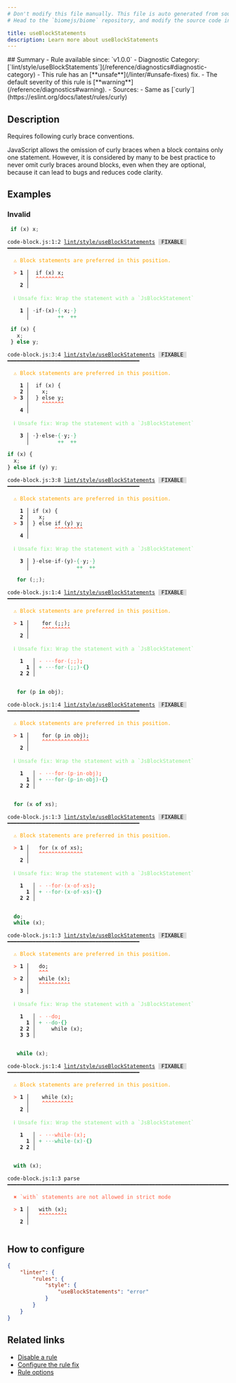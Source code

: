 ```yaml
---
# Don't modify this file manually. This file is auto generated from source, and you will lose your changes next time the website is built.
# Head to the `biomejs/biome` repository, and modify the source code in there.

title: useBlockStatements
description: Learn more about useBlockStatements
---
```


<Tabs>
<TabItem label="JavaScript (and super languages)" icon="seti:javascript">
## Summary
- Rule available since: `v1.0.0`
- Diagnostic Category: [`lint/style/useBlockStatements`](/reference/diagnostics#diagnostic-category)
- This rule has an [**unsafe**](/linter/#unsafe-fixes) fix.
- The default severity of this rule is [**warning**](/reference/diagnostics#warning).
- Sources: 
  - Same as [`curly`](https://eslint.org/docs/latest/rules/curly)

## Description
Requires following curly brace conventions.

JavaScript allows the omission of curly braces when a block contains only one statement. However, it is considered by many to be best practice to never omit curly braces around blocks, even when they are optional, because it can lead to bugs and reduces code clarity.

## Examples

### Invalid

```js
 if (x) x;
```

<pre class="language-text"><code class="language-text">code-block.js:1:2 <a href="https://biomejs.dev/linter/rules/use-block-statements">lint/style/useBlockStatements</a> <span style="color: #000; background-color: #ddd;"> FIXABLE </span> ━━━━━━━━━━━━━━━━━━━━━━━━━━━━━━━━━━━━━━━━━━<br /><br />  <strong><span style="color: Orange;">⚠</span></strong> <span style="color: Orange;">Block statements are preferred in this position.</span><br />  <br />  <strong><span style="color: Tomato;">&gt;</span></strong> <strong>1 │ </strong> if (x) x;<br />   <strong>   │ </strong> <strong><span style="color: Tomato;">^</span></strong><strong><span style="color: Tomato;">^</span></strong><strong><span style="color: Tomato;">^</span></strong><strong><span style="color: Tomato;">^</span></strong><strong><span style="color: Tomato;">^</span></strong><strong><span style="color: Tomato;">^</span></strong><strong><span style="color: Tomato;">^</span></strong><strong><span style="color: Tomato;">^</span></strong><strong><span style="color: Tomato;">^</span></strong><br />    <strong>2 │ </strong><br />  <br />  <strong><span style="color: lightgreen;">ℹ</span></strong> <span style="color: lightgreen;">Unsafe fix</span><span style="color: lightgreen;">: </span><span style="color: lightgreen;">Wrap the statement with a `JsBlockStatement`</span><br />  <br />  <strong>  1 │ </strong><span style="opacity: 0.8;">·</span>if<span style="opacity: 0.8;">·</span>(x)<span style="opacity: 0.8;">·</span><span style="color: MediumSeaGreen;">&#123;</span><span style="opacity: 0.8;"><span style="color: MediumSeaGreen;">·</span></span>x;<span style="opacity: 0.8;"><span style="color: MediumSeaGreen;">·</span></span><span style="color: MediumSeaGreen;">&#125;</span><br />  <strong>    │ </strong>        <span style="color: MediumSeaGreen;">+</span><span style="color: MediumSeaGreen;">+</span>  <span style="color: MediumSeaGreen;">+</span><span style="color: MediumSeaGreen;">+</span><br /></code></pre>

```js
 if (x) {
   x;
 } else y;
```

<pre class="language-text"><code class="language-text">code-block.js:3:4 <a href="https://biomejs.dev/linter/rules/use-block-statements">lint/style/useBlockStatements</a> <span style="color: #000; background-color: #ddd;"> FIXABLE </span> ━━━━━━━━━━━━━━━━━━━━━━━━━━━━━━━━━━━━━━━━━━<br /><br />  <strong><span style="color: Orange;">⚠</span></strong> <span style="color: Orange;">Block statements are preferred in this position.</span><br />  <br />    <strong>1 │ </strong> if (x) &#123;<br />    <strong>2 │ </strong>   x;<br />  <strong><span style="color: Tomato;">&gt;</span></strong> <strong>3 │ </strong> &#125; else y;<br />   <strong>   │ </strong>   <strong><span style="color: Tomato;">^</span></strong><strong><span style="color: Tomato;">^</span></strong><strong><span style="color: Tomato;">^</span></strong><strong><span style="color: Tomato;">^</span></strong><strong><span style="color: Tomato;">^</span></strong><strong><span style="color: Tomato;">^</span></strong><strong><span style="color: Tomato;">^</span></strong><br />    <strong>4 │ </strong><br />  <br />  <strong><span style="color: lightgreen;">ℹ</span></strong> <span style="color: lightgreen;">Unsafe fix</span><span style="color: lightgreen;">: </span><span style="color: lightgreen;">Wrap the statement with a `JsBlockStatement`</span><br />  <br />  <strong>  3 │ </strong><span style="opacity: 0.8;">·</span>&#125;<span style="opacity: 0.8;">·</span>else<span style="opacity: 0.8;">·</span><span style="color: MediumSeaGreen;">&#123;</span><span style="opacity: 0.8;"><span style="color: MediumSeaGreen;">·</span></span>y;<span style="opacity: 0.8;"><span style="color: MediumSeaGreen;">·</span></span><span style="color: MediumSeaGreen;">&#125;</span><br />  <strong>    │ </strong>        <span style="color: MediumSeaGreen;">+</span><span style="color: MediumSeaGreen;">+</span>  <span style="color: MediumSeaGreen;">+</span><span style="color: MediumSeaGreen;">+</span><br /></code></pre>

```js
if (x) {
  x;
} else if (y) y;
```

<pre class="language-text"><code class="language-text">code-block.js:3:8 <a href="https://biomejs.dev/linter/rules/use-block-statements">lint/style/useBlockStatements</a> <span style="color: #000; background-color: #ddd;"> FIXABLE </span> ━━━━━━━━━━━━━━━━━━━━━━━━━━━━━━━━━━━━━━━━━━<br /><br />  <strong><span style="color: Orange;">⚠</span></strong> <span style="color: Orange;">Block statements are preferred in this position.</span><br />  <br />    <strong>1 │ </strong>if (x) &#123;<br />    <strong>2 │ </strong>  x;<br />  <strong><span style="color: Tomato;">&gt;</span></strong> <strong>3 │ </strong>&#125; else if (y) y;<br />   <strong>   │ </strong>       <strong><span style="color: Tomato;">^</span></strong><strong><span style="color: Tomato;">^</span></strong><strong><span style="color: Tomato;">^</span></strong><strong><span style="color: Tomato;">^</span></strong><strong><span style="color: Tomato;">^</span></strong><strong><span style="color: Tomato;">^</span></strong><strong><span style="color: Tomato;">^</span></strong><strong><span style="color: Tomato;">^</span></strong><strong><span style="color: Tomato;">^</span></strong><br />    <strong>4 │ </strong><br />  <br />  <strong><span style="color: lightgreen;">ℹ</span></strong> <span style="color: lightgreen;">Unsafe fix</span><span style="color: lightgreen;">: </span><span style="color: lightgreen;">Wrap the statement with a `JsBlockStatement`</span><br />  <br />  <strong>  3 │ </strong>&#125;<span style="opacity: 0.8;">·</span>else<span style="opacity: 0.8;">·</span>if<span style="opacity: 0.8;">·</span>(y)<span style="opacity: 0.8;">·</span><span style="color: MediumSeaGreen;">&#123;</span><span style="opacity: 0.8;"><span style="color: MediumSeaGreen;">·</span></span>y;<span style="opacity: 0.8;"><span style="color: MediumSeaGreen;">·</span></span><span style="color: MediumSeaGreen;">&#125;</span><br />  <strong>    │ </strong>              <span style="color: MediumSeaGreen;">+</span><span style="color: MediumSeaGreen;">+</span>  <span style="color: MediumSeaGreen;">+</span><span style="color: MediumSeaGreen;">+</span><br /></code></pre>

```js
   for (;;);
```

<pre class="language-text"><code class="language-text">code-block.js:1:4 <a href="https://biomejs.dev/linter/rules/use-block-statements">lint/style/useBlockStatements</a> <span style="color: #000; background-color: #ddd;"> FIXABLE </span> ━━━━━━━━━━━━━━━━━━━━━━━━━━━━━━━━━━━━━━━━━━<br /><br />  <strong><span style="color: Orange;">⚠</span></strong> <span style="color: Orange;">Block statements are preferred in this position.</span><br />  <br />  <strong><span style="color: Tomato;">&gt;</span></strong> <strong>1 │ </strong>   for (;;);<br />   <strong>   │ </strong>   <strong><span style="color: Tomato;">^</span></strong><strong><span style="color: Tomato;">^</span></strong><strong><span style="color: Tomato;">^</span></strong><strong><span style="color: Tomato;">^</span></strong><strong><span style="color: Tomato;">^</span></strong><strong><span style="color: Tomato;">^</span></strong><strong><span style="color: Tomato;">^</span></strong><strong><span style="color: Tomato;">^</span></strong><strong><span style="color: Tomato;">^</span></strong><br />    <strong>2 │ </strong><br />  <br />  <strong><span style="color: lightgreen;">ℹ</span></strong> <span style="color: lightgreen;">Unsafe fix</span><span style="color: lightgreen;">: </span><span style="color: lightgreen;">Wrap the statement with a `JsBlockStatement`</span><br />  <br />    <strong>1</strong>  <strong> │ </strong><span style="color: Tomato;">-</span> <span style="color: Tomato;"><span style="opacity: 0.8;">·</span></span><span style="color: Tomato;"><span style="opacity: 0.8;">·</span></span><span style="color: Tomato;"><span style="opacity: 0.8;">·</span></span><span style="color: Tomato;">f</span><span style="color: Tomato;">o</span><span style="color: Tomato;">r</span><span style="color: Tomato;"><span style="opacity: 0.8;">·</span></span><span style="color: Tomato;">(</span><span style="color: Tomato;">;</span><span style="color: Tomato;">;</span><span style="color: Tomato;">)</span><span style="color: Tomato;"><strong>;</strong></span><br />      <strong>1</strong><strong> │ </strong><span style="color: MediumSeaGreen;">+</span> <span style="color: MediumSeaGreen;"><span style="opacity: 0.8;">·</span></span><span style="color: MediumSeaGreen;"><span style="opacity: 0.8;">·</span></span><span style="color: MediumSeaGreen;"><span style="opacity: 0.8;">·</span></span><span style="color: MediumSeaGreen;">f</span><span style="color: MediumSeaGreen;">o</span><span style="color: MediumSeaGreen;">r</span><span style="color: MediumSeaGreen;"><span style="opacity: 0.8;">·</span></span><span style="color: MediumSeaGreen;">(</span><span style="color: MediumSeaGreen;">;</span><span style="color: MediumSeaGreen;">;</span><span style="color: MediumSeaGreen;">)</span><span style="color: MediumSeaGreen;"><span style="opacity: 0.8;"><strong>·</strong></span></span><span style="color: MediumSeaGreen;"><strong>&#123;</strong></span><span style="color: MediumSeaGreen;"><strong>&#125;</strong></span><br />    <strong>2</strong> <strong>2</strong><strong> │ </strong>  <br />  <br /></code></pre>

```js
   for (p in obj);
```

<pre class="language-text"><code class="language-text">code-block.js:1:4 <a href="https://biomejs.dev/linter/rules/use-block-statements">lint/style/useBlockStatements</a> <span style="color: #000; background-color: #ddd;"> FIXABLE </span> ━━━━━━━━━━━━━━━━━━━━━━━━━━━━━━━━━━━━━━━━━━<br /><br />  <strong><span style="color: Orange;">⚠</span></strong> <span style="color: Orange;">Block statements are preferred in this position.</span><br />  <br />  <strong><span style="color: Tomato;">&gt;</span></strong> <strong>1 │ </strong>   for (p in obj);<br />   <strong>   │ </strong>   <strong><span style="color: Tomato;">^</span></strong><strong><span style="color: Tomato;">^</span></strong><strong><span style="color: Tomato;">^</span></strong><strong><span style="color: Tomato;">^</span></strong><strong><span style="color: Tomato;">^</span></strong><strong><span style="color: Tomato;">^</span></strong><strong><span style="color: Tomato;">^</span></strong><strong><span style="color: Tomato;">^</span></strong><strong><span style="color: Tomato;">^</span></strong><strong><span style="color: Tomato;">^</span></strong><strong><span style="color: Tomato;">^</span></strong><strong><span style="color: Tomato;">^</span></strong><strong><span style="color: Tomato;">^</span></strong><strong><span style="color: Tomato;">^</span></strong><strong><span style="color: Tomato;">^</span></strong><br />    <strong>2 │ </strong><br />  <br />  <strong><span style="color: lightgreen;">ℹ</span></strong> <span style="color: lightgreen;">Unsafe fix</span><span style="color: lightgreen;">: </span><span style="color: lightgreen;">Wrap the statement with a `JsBlockStatement`</span><br />  <br />    <strong>1</strong>  <strong> │ </strong><span style="color: Tomato;">-</span> <span style="color: Tomato;"><span style="opacity: 0.8;">·</span></span><span style="color: Tomato;"><span style="opacity: 0.8;">·</span></span><span style="color: Tomato;"><span style="opacity: 0.8;">·</span></span><span style="color: Tomato;">f</span><span style="color: Tomato;">o</span><span style="color: Tomato;">r</span><span style="color: Tomato;"><span style="opacity: 0.8;">·</span></span><span style="color: Tomato;">(</span><span style="color: Tomato;">p</span><span style="color: Tomato;"><span style="opacity: 0.8;">·</span></span><span style="color: Tomato;">i</span><span style="color: Tomato;">n</span><span style="color: Tomato;"><span style="opacity: 0.8;">·</span></span><span style="color: Tomato;">o</span><span style="color: Tomato;">b</span><span style="color: Tomato;">j</span><span style="color: Tomato;">)</span><span style="color: Tomato;"><strong>;</strong></span><br />      <strong>1</strong><strong> │ </strong><span style="color: MediumSeaGreen;">+</span> <span style="color: MediumSeaGreen;"><span style="opacity: 0.8;">·</span></span><span style="color: MediumSeaGreen;"><span style="opacity: 0.8;">·</span></span><span style="color: MediumSeaGreen;"><span style="opacity: 0.8;">·</span></span><span style="color: MediumSeaGreen;">f</span><span style="color: MediumSeaGreen;">o</span><span style="color: MediumSeaGreen;">r</span><span style="color: MediumSeaGreen;"><span style="opacity: 0.8;">·</span></span><span style="color: MediumSeaGreen;">(</span><span style="color: MediumSeaGreen;">p</span><span style="color: MediumSeaGreen;"><span style="opacity: 0.8;">·</span></span><span style="color: MediumSeaGreen;">i</span><span style="color: MediumSeaGreen;">n</span><span style="color: MediumSeaGreen;"><span style="opacity: 0.8;">·</span></span><span style="color: MediumSeaGreen;">o</span><span style="color: MediumSeaGreen;">b</span><span style="color: MediumSeaGreen;">j</span><span style="color: MediumSeaGreen;">)</span><span style="color: MediumSeaGreen;"><span style="opacity: 0.8;"><strong>·</strong></span></span><span style="color: MediumSeaGreen;"><strong>&#123;</strong></span><span style="color: MediumSeaGreen;"><strong>&#125;</strong></span><br />    <strong>2</strong> <strong>2</strong><strong> │ </strong>  <br />  <br /></code></pre>

```js
  for (x of xs);
```

<pre class="language-text"><code class="language-text">code-block.js:1:3 <a href="https://biomejs.dev/linter/rules/use-block-statements">lint/style/useBlockStatements</a> <span style="color: #000; background-color: #ddd;"> FIXABLE </span> ━━━━━━━━━━━━━━━━━━━━━━━━━━━━━━━━━━━━━━━━━━<br /><br />  <strong><span style="color: Orange;">⚠</span></strong> <span style="color: Orange;">Block statements are preferred in this position.</span><br />  <br />  <strong><span style="color: Tomato;">&gt;</span></strong> <strong>1 │ </strong>  for (x of xs);<br />   <strong>   │ </strong>  <strong><span style="color: Tomato;">^</span></strong><strong><span style="color: Tomato;">^</span></strong><strong><span style="color: Tomato;">^</span></strong><strong><span style="color: Tomato;">^</span></strong><strong><span style="color: Tomato;">^</span></strong><strong><span style="color: Tomato;">^</span></strong><strong><span style="color: Tomato;">^</span></strong><strong><span style="color: Tomato;">^</span></strong><strong><span style="color: Tomato;">^</span></strong><strong><span style="color: Tomato;">^</span></strong><strong><span style="color: Tomato;">^</span></strong><strong><span style="color: Tomato;">^</span></strong><strong><span style="color: Tomato;">^</span></strong><strong><span style="color: Tomato;">^</span></strong><br />    <strong>2 │ </strong><br />  <br />  <strong><span style="color: lightgreen;">ℹ</span></strong> <span style="color: lightgreen;">Unsafe fix</span><span style="color: lightgreen;">: </span><span style="color: lightgreen;">Wrap the statement with a `JsBlockStatement`</span><br />  <br />    <strong>1</strong>  <strong> │ </strong><span style="color: Tomato;">-</span> <span style="color: Tomato;"><span style="opacity: 0.8;">·</span></span><span style="color: Tomato;"><span style="opacity: 0.8;">·</span></span><span style="color: Tomato;">f</span><span style="color: Tomato;">o</span><span style="color: Tomato;">r</span><span style="color: Tomato;"><span style="opacity: 0.8;">·</span></span><span style="color: Tomato;">(</span><span style="color: Tomato;">x</span><span style="color: Tomato;"><span style="opacity: 0.8;">·</span></span><span style="color: Tomato;">o</span><span style="color: Tomato;">f</span><span style="color: Tomato;"><span style="opacity: 0.8;">·</span></span><span style="color: Tomato;">x</span><span style="color: Tomato;">s</span><span style="color: Tomato;">)</span><span style="color: Tomato;"><strong>;</strong></span><br />      <strong>1</strong><strong> │ </strong><span style="color: MediumSeaGreen;">+</span> <span style="color: MediumSeaGreen;"><span style="opacity: 0.8;">·</span></span><span style="color: MediumSeaGreen;"><span style="opacity: 0.8;">·</span></span><span style="color: MediumSeaGreen;">f</span><span style="color: MediumSeaGreen;">o</span><span style="color: MediumSeaGreen;">r</span><span style="color: MediumSeaGreen;"><span style="opacity: 0.8;">·</span></span><span style="color: MediumSeaGreen;">(</span><span style="color: MediumSeaGreen;">x</span><span style="color: MediumSeaGreen;"><span style="opacity: 0.8;">·</span></span><span style="color: MediumSeaGreen;">o</span><span style="color: MediumSeaGreen;">f</span><span style="color: MediumSeaGreen;"><span style="opacity: 0.8;">·</span></span><span style="color: MediumSeaGreen;">x</span><span style="color: MediumSeaGreen;">s</span><span style="color: MediumSeaGreen;">)</span><span style="color: MediumSeaGreen;"><span style="opacity: 0.8;"><strong>·</strong></span></span><span style="color: MediumSeaGreen;"><strong>&#123;</strong></span><span style="color: MediumSeaGreen;"><strong>&#125;</strong></span><br />    <strong>2</strong> <strong>2</strong><strong> │ </strong>  <br />  <br /></code></pre>

```js
  do;
  while (x);
```

<pre class="language-text"><code class="language-text">code-block.js:1:3 <a href="https://biomejs.dev/linter/rules/use-block-statements">lint/style/useBlockStatements</a> <span style="color: #000; background-color: #ddd;"> FIXABLE </span> ━━━━━━━━━━━━━━━━━━━━━━━━━━━━━━━━━━━━━━━━━━<br /><br />  <strong><span style="color: Orange;">⚠</span></strong> <span style="color: Orange;">Block statements are preferred in this position.</span><br />  <br />  <strong><span style="color: Tomato;">&gt;</span></strong> <strong>1 │ </strong>  do;<br />   <strong>   │ </strong>  <strong><span style="color: Tomato;">^</span></strong><strong><span style="color: Tomato;">^</span></strong><strong><span style="color: Tomato;">^</span></strong><br />  <strong><span style="color: Tomato;">&gt;</span></strong> <strong>2 │ </strong>  while (x);<br />   <strong>   │ </strong>  <strong><span style="color: Tomato;">^</span></strong><strong><span style="color: Tomato;">^</span></strong><strong><span style="color: Tomato;">^</span></strong><strong><span style="color: Tomato;">^</span></strong><strong><span style="color: Tomato;">^</span></strong><strong><span style="color: Tomato;">^</span></strong><strong><span style="color: Tomato;">^</span></strong><strong><span style="color: Tomato;">^</span></strong><strong><span style="color: Tomato;">^</span></strong><strong><span style="color: Tomato;">^</span></strong><br />    <strong>3 │ </strong><br />  <br />  <strong><span style="color: lightgreen;">ℹ</span></strong> <span style="color: lightgreen;">Unsafe fix</span><span style="color: lightgreen;">: </span><span style="color: lightgreen;">Wrap the statement with a `JsBlockStatement`</span><br />  <br />    <strong>1</strong>  <strong> │ </strong><span style="color: Tomato;">-</span> <span style="color: Tomato;"><span style="opacity: 0.8;">·</span></span><span style="color: Tomato;"><span style="opacity: 0.8;">·</span></span><span style="color: Tomato;">d</span><span style="color: Tomato;">o</span><span style="color: Tomato;"><strong>;</strong></span><br />      <strong>1</strong><strong> │ </strong><span style="color: MediumSeaGreen;">+</span> <span style="color: MediumSeaGreen;"><span style="opacity: 0.8;">·</span></span><span style="color: MediumSeaGreen;"><span style="opacity: 0.8;">·</span></span><span style="color: MediumSeaGreen;">d</span><span style="color: MediumSeaGreen;">o</span><span style="color: MediumSeaGreen;"><span style="opacity: 0.8;"><strong>·</strong></span></span><span style="color: MediumSeaGreen;"><strong>&#123;</strong></span><span style="color: MediumSeaGreen;"><strong>&#125;</strong></span><br />    <strong>2</strong> <strong>2</strong><strong> │ </strong>    while (x);<br />    <strong>3</strong> <strong>3</strong><strong> │ </strong>  <br />  <br /></code></pre>

```js
   while (x);
```

<pre class="language-text"><code class="language-text">code-block.js:1:4 <a href="https://biomejs.dev/linter/rules/use-block-statements">lint/style/useBlockStatements</a> <span style="color: #000; background-color: #ddd;"> FIXABLE </span> ━━━━━━━━━━━━━━━━━━━━━━━━━━━━━━━━━━━━━━━━━━<br /><br />  <strong><span style="color: Orange;">⚠</span></strong> <span style="color: Orange;">Block statements are preferred in this position.</span><br />  <br />  <strong><span style="color: Tomato;">&gt;</span></strong> <strong>1 │ </strong>   while (x);<br />   <strong>   │ </strong>   <strong><span style="color: Tomato;">^</span></strong><strong><span style="color: Tomato;">^</span></strong><strong><span style="color: Tomato;">^</span></strong><strong><span style="color: Tomato;">^</span></strong><strong><span style="color: Tomato;">^</span></strong><strong><span style="color: Tomato;">^</span></strong><strong><span style="color: Tomato;">^</span></strong><strong><span style="color: Tomato;">^</span></strong><strong><span style="color: Tomato;">^</span></strong><strong><span style="color: Tomato;">^</span></strong><br />    <strong>2 │ </strong><br />  <br />  <strong><span style="color: lightgreen;">ℹ</span></strong> <span style="color: lightgreen;">Unsafe fix</span><span style="color: lightgreen;">: </span><span style="color: lightgreen;">Wrap the statement with a `JsBlockStatement`</span><br />  <br />    <strong>1</strong>  <strong> │ </strong><span style="color: Tomato;">-</span> <span style="color: Tomato;"><span style="opacity: 0.8;">·</span></span><span style="color: Tomato;"><span style="opacity: 0.8;">·</span></span><span style="color: Tomato;"><span style="opacity: 0.8;">·</span></span><span style="color: Tomato;">w</span><span style="color: Tomato;">h</span><span style="color: Tomato;">i</span><span style="color: Tomato;">l</span><span style="color: Tomato;">e</span><span style="color: Tomato;"><span style="opacity: 0.8;">·</span></span><span style="color: Tomato;">(</span><span style="color: Tomato;">x</span><span style="color: Tomato;">)</span><span style="color: Tomato;"><strong>;</strong></span><br />      <strong>1</strong><strong> │ </strong><span style="color: MediumSeaGreen;">+</span> <span style="color: MediumSeaGreen;"><span style="opacity: 0.8;">·</span></span><span style="color: MediumSeaGreen;"><span style="opacity: 0.8;">·</span></span><span style="color: MediumSeaGreen;"><span style="opacity: 0.8;">·</span></span><span style="color: MediumSeaGreen;">w</span><span style="color: MediumSeaGreen;">h</span><span style="color: MediumSeaGreen;">i</span><span style="color: MediumSeaGreen;">l</span><span style="color: MediumSeaGreen;">e</span><span style="color: MediumSeaGreen;"><span style="opacity: 0.8;">·</span></span><span style="color: MediumSeaGreen;">(</span><span style="color: MediumSeaGreen;">x</span><span style="color: MediumSeaGreen;">)</span><span style="color: MediumSeaGreen;"><span style="opacity: 0.8;"><strong>·</strong></span></span><span style="color: MediumSeaGreen;"><strong>&#123;</strong></span><span style="color: MediumSeaGreen;"><strong>&#125;</strong></span><br />    <strong>2</strong> <strong>2</strong><strong> │ </strong>  <br />  <br /></code></pre>

```js
  with (x);
```

<pre class="language-text"><code class="language-text">code-block.js:1:3 parse ━━━━━━━━━━━━━━━━━━━━━━━━━━━━━━━━━━━━━━━━━━━━━━━━━━━━━━━━━━━━━━━━━━━━━━━━━━━━<br /><br />  <strong><span style="color: Tomato;">✖</span></strong> <span style="color: Tomato;">`with` statements are not allowed in strict mode</span><br />  <br />  <strong><span style="color: Tomato;">&gt;</span></strong> <strong>1 │ </strong>  with (x);<br />   <strong>   │ </strong>  <strong><span style="color: Tomato;">^</span></strong><strong><span style="color: Tomato;">^</span></strong><strong><span style="color: Tomato;">^</span></strong><strong><span style="color: Tomato;">^</span></strong><strong><span style="color: Tomato;">^</span></strong><strong><span style="color: Tomato;">^</span></strong><strong><span style="color: Tomato;">^</span></strong><strong><span style="color: Tomato;">^</span></strong><strong><span style="color: Tomato;">^</span></strong><br />    <strong>2 │ </strong><br />  <br /></code></pre>

## How to configure
```json title="biome.json"
{
	"linter": {
		"rules": {
			"style": {
				"useBlockStatements": "error"
			}
		}
	}
}

```
## Related links

- [Disable a rule](/linter/#disable-a-rule)
- [Configure the rule fix](/linter#configure-the-rule-fix)
- [Rule options](/linter/#rule-options)

</TabItem>
</Tabs>

